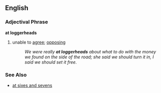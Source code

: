 == English ==
=== Adjectival Phrase ===
'''at loggerheads'''
# {{idiom}} unable to [[agree]]; [[opposing]]
#: ''We were really '''at loggerheads''' about what to do with the money we found on the side of the road; she said we should turn it in, I said we should set it free.''

=== See Also ===
*[[at sixes and sevens]]